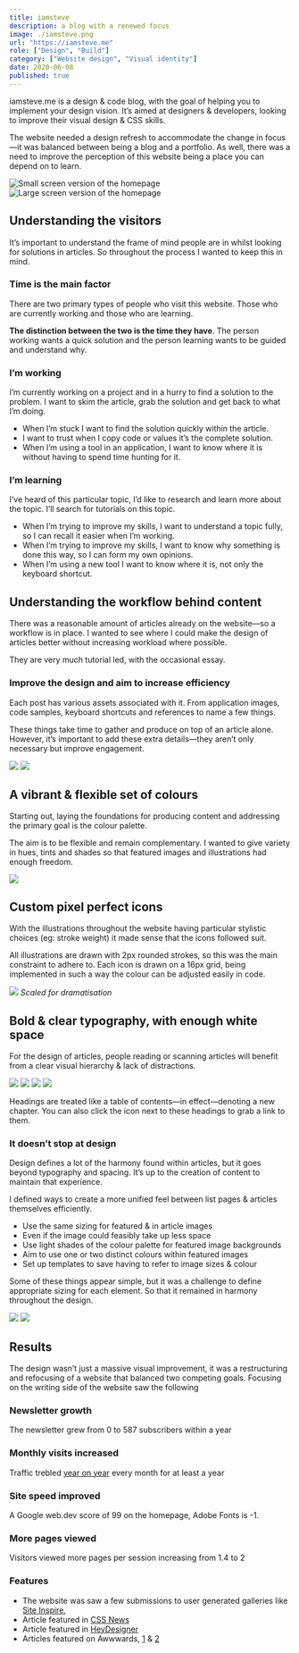 ```yaml
---
title: iamsteve
description: a blog with a renewed focus
image: ./iamsteve.png
url: "https://iamsteve.me"
role: ["Design", "Build"]
category: ["Website design", "Visual identity"]
date: 2020-06-08
published: true
---
```


iamsteve.me is a design & code blog, with the goal of helping you to implement your design vision. It’s aimed at designers & developers, looking to improve their visual design & CSS skills.

The website needed a design refresh to accommodate the change in focus—it was balanced between being a blog and a portfolio. As well, there was a need to improve the perception of this website being a place you can depend on to learn.

![Small screen version of the homepage](./iamsteve-home-mobile.png)
![Large screen version of the homepage](./iamsteve-home-desktop.png)

## Understanding the visitors
It’s important to understand the frame of mind people are in whilst looking for solutions in articles. So throughout the process I wanted to keep this in mind.

### Time is the main factor
There are two primary types of people who visit this website. Those who are currently working and those who are learning.

**The distinction between the two is the time they have**. The person working wants a quick solution and the person learning wants to be guided and understand why.

### I’m working
I’m currently working on a project and in a hurry to find a solution to the problem. I want to skim the article, grab the solution and get back to what I’m doing.

- When I’m stuck I want to find the solution quickly within the article.
- I want to trust when I copy code or values it’s the complete solution.
- When I’m using a tool in an application, I want to know where it is without having to spend time hunting for it.

### I’m learning
I’ve heard of this particular topic, I’d like to research and learn more about the topic. I’ll search for tutorials on this topic.

- When I’m trying to improve my skills, I want to understand a topic fully, so I can recall it easier when I’m working.
- When I’m trying to improve my skills, I want to know why something is done this way, so I can form my own opinions.
- When I’m using a new tool I want to know where it is, not only the keyboard shortcut.

## Understanding the workflow behind content
There was a reasonable amount of articles already on the website—so a workflow is in place. I wanted to see where I could make the design of articles better without increasing workload where possible.

They are very much tutorial led, with the occasional essay.

### Improve the design and aim to increase efficiency
Each post has various assets associated with it. From application images, code samples, keyboard shortcuts and references to name a few things.

These things take time to gather and produce on top of an article alone. However, it’s important to add these extra details—they aren’t only necessary but improve engagement.

![](./iamsteve-archive-mobile.png)
![](./iamsteve-archive-desktop.png)

## A vibrant & flexible set of colours
Starting out, laying the foundations for producing content and addressing the primary goal is the colour palette.

The aim is to be flexible and remain complementary. I wanted to give  variety in hues, tints and shades so that featured images and illustrations had enough freedom.

![](./iamsteve-colour.png)

## Custom pixel perfect icons
With the illustrations throughout the website having particular stylistic choices (eg: stroke weight) it made sense that the icons followed suit.

All illustrations are drawn with 2px rounded strokes, so this was the main constraint to adhere to. Each icon is drawn on a 16px grid, being implemented in such a way the colour can be adjusted easily in code.

![](./iamsteve-icons.png)
_Scaled for dramatisation_

## Bold & clear typography, with enough white space
For the design of articles, people reading or scanning articles will benefit from a clear visual hierarchy & lack of distractions.

![](./iamsteve-article-small-01.png)
![](./iamsteve-article-large-01.png)
![](./iamsteve-article-small-02.png)
![](./iamsteve-article-large-02.png)

Headings are treated like a table of contents—in effect—denoting a new chapter. You can also click the icon next to these headings to grab a link to them.

### It doesn’t stop at design
Design defines a lot of the harmony found within articles, but it goes beyond typography and spacing. It’s up to the creation of content to maintain that experience.

I defined ways to create a more unified feel between list pages & articles themselves efficiently.

- Use the same sizing for featured & in article images
- Even if the image could feasibly take up less space
- Use light shades of the colour palette for featured image backgrounds
- Aim to use one or two distinct colours within featured images
- Set up templates to save having to refer to image sizes & colour

Some of these things appear simple, but it was a challenge to define appropriate sizing for each element. So that it remained in harmony throughout the design.

![](./iamsteve-article-small-03.png)
![](./iamsteve-article-large-03.png)

## Results
The design wasn’t just a massive visual improvement, it was a restructuring and refocusing of a website that balanced two competing goals. Focusing on the writing side of the website saw the following

### Newsletter growth
The newsletter grew from 0 to 587 subscribers within a year

### Monthly visits increased
Traffic trebled [year on year](https://iamsteve.me/blog/entry/a-year-in-writing-2017#website-year-in-review) every month for at least a year

### Site speed improved
A Google web.dev score of 99 on the homepage, Adobe Fonts is -1.

### More pages viewed
Visitors viewed more pages per session increasing from 1.4 to 2

### Features
- The website was saw a few submissions to user generated galleries like [Site Inspire](https://www.siteinspire.com/websites/7248-iamsteve),
- Article featured in [CSS News](https://csslayout.news/issues/32)
- Article featured in [HeyDesigner](https://heydesigner.com/?s=get+up+to+speed+with+css+shapes)
- Articles featured on Awwwards, [1](https://www.awwwards.com/inspiration/how-to-use-kerning-and-tracking) & [2](https://www.awwwards.com/inspiration/creating-a-horizontal-responsive-menu)
